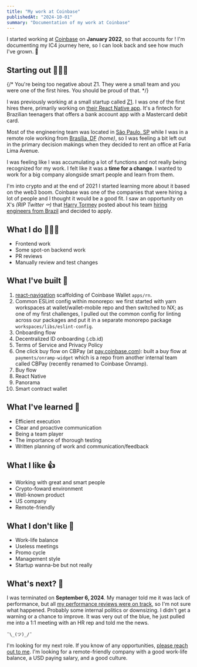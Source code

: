 ```yaml
---
title: "My work at Coinbase"
publishedAt: "2024-10-01"
summary: "Documentation of my work at Coinbase"
---
```


I started working at [Coinbase](https://www.coinbase.com) on **January 2022**, so that accounts for **<DateRange startDate="2022-01-04" endDate="2024-09-06" />**! I'm documenting my IC4 journey here, so I can look back and see how much I've grown. 🚀

## Starting out 🚶🏻‍➡️

{/* You're being too negative about Z1. They were a small team and you were one of the first hires. You should be proud of that. */}

I was previously working at a small startup called [Z1](https://z1.app). I was one of the first hires there, primarily working on [their React Native app](https://apps.apple.com/br/app/z1-conta-digital/id1522028830). It's a fintech for Brazilian teenagers that offers a bank account app with a Mastercard debit card.

Most of the engineering team was located in [São Paulo, SP](https://maps.app.goo.gl/CT5kN9mzVaWmKGyF6) while I was in a remote role working from [Brasília, DF](https://maps.app.goo.gl/K25tn95wcqmTv8SG7) _(home)_, so I was feeling a bit left out in the primary decision makings when they decided to rent an office at Faria Lima Avenue. 

I was feeling like I was accumulating a lot of functions and not really being recognized for my work. I felt like it was a **time for a change**. I wanted to work for a big company alongside smart people and learn from them.

I'm into crypto and at the end of 2021 I started learning more about it based on the web3 boom. Coinbase was one of the companies that were hiring a lot of people and I thought it would be a good fit. I saw an opportunity on X's _(RIP Twitter ⚰️)_ that [Harry Tormey](https://x.com/htormey) posted about his team [hiring engineers from Brazil](https://x.com/htormey/status/1437758742989312005) and decided to apply.

## What I do 🧑🏻‍💻

- Frontend work
- Some spot-on backend work
- PR reviews
- Manually review and test changes

## What I've built 🚢

1. [react-navigation](https://reactnavigation.org) scaffolding of Coinbase Wallet `apps/rn`.
1. Common ESLint config within monorepo: we first started with yarn workspaces at wallet/wallet-mobile repo and then switched to NX; as one of my first challenges, I pulled out the common config for linting across our packages and put it in a separate monorepo package `workspaces/libs/eslint-config`.
1. Onboarding flow
1. Decentralized ID onboarding (.cb.id)
1. Terms of Service and Privacy Policy
1. One click buy flow on CBPay (at [pay.coinbase.com](https://pay.coinbase.com)): built a buy flow at `payments/onramp-widget` which is a repo from another internal team called CBPay (recently renamed to Coinbase Onramp).
1. Buy flow
  1. React Native
  1. Panorama
  1. Smart contract wallet

## What I've learned 🧠

- Efficient execution
- Clear and proactive communication
- Being a team player
- The importance of thorough testing
- Written planning of work and communication/feedback

## What I like 👍

- Working with great and smart people
- Crypto-foward environment
- Well-known product
- US company
- Remote-friendly

## What I don't like 🤮

- Work-life balance
- Useless meetings
- Promo cycle
- Management style
- Startup wanna-be but not really

## What's next? 💭

I was terminated on **September 6, 2024**. My manager told me it was lack of performance, but all [my performance reviews were on track](https://drive.google.com/drive/folders/1pKIeMI5dSsfYxEWbFxyemb-XBKd7N5q2), so I'm not sure what happened. Probably some internal politics or downsizing. I didn't get a warning or a chance to improve. It was very out of the blue, he just pulled me into a 1:1 meeting with an HR rep and told me the news.

`¯\_(ツ)_/¯`

I'm looking for my next role. If you know of any opportunities, [please reach out to me](/contact). I'm looking for a remote-friendly company with a good work-life balance, a USD paying salary, and a good culture.
